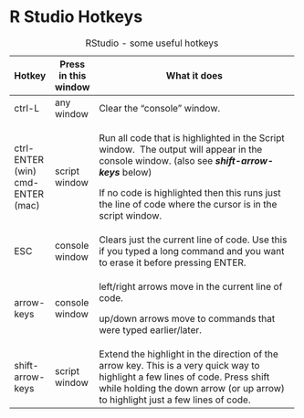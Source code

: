 # R Studio Hotkeys

+-------------------+----------------------+------------------------------------------------------------------------------------------------------------------------------------------------+
| Hotkey            | Press in this window | What it does                                                                                                                                   |
+===================+======================+================================================================================================================================================+
| ctrl-L            | any window           | Clear the "console" window.                                                                                                                    |
+-------------------+----------------------+------------------------------------------------------------------------------------------------------------------------------------------------+
| ctrl-ENTER (win)\ | script window        | Run all code that is highlighted in the Script window.  The output will appear in the console window. (also see ***shift-arrow-keys*** below)\ |
| cmd-ENTER (mac)   |                      |                                                                                                                                                |
|                   |                      | If no code is highlighted then this runs just the line of code where the cursor is in the script window.                                       |
+-------------------+----------------------+------------------------------------------------------------------------------------------------------------------------------------------------+
| ESC               | console window       | Clears just the current                                                                                                                        |
|                   |                      | line of code. Use this if you typed a long command and you want to erase it                                                                    |
|                   |                      | before pressing ENTER.                                                                                                                         |
+-------------------+----------------------+------------------------------------------------------------------------------------------------------------------------------------------------+
| arrow-keys        | console window       | left/right arrows move in the current line of code.                                                                                            |
|                   |                      |                                                                                                                                                |
|                   |                      | up/down arrows move to commands that were typed earlier/later.                                                                                 |
+-------------------+----------------------+------------------------------------------------------------------------------------------------------------------------------------------------+
| shift-arrow-keys  | script window        | Extend the highlight in                                                                                                                        |
|                   |                      | the direction of the arrow key. This is a very quick way to highlight a few                                                                    |
|                   |                      | lines of code. Press shift while holding the down arrow (or up arrow) to                                                                       |
|                   |                      | highlight just a few lines of code.                                                                                                            |
+-------------------+----------------------+------------------------------------------------------------------------------------------------------------------------------------------------+

: RStudio - some useful hotkeys
